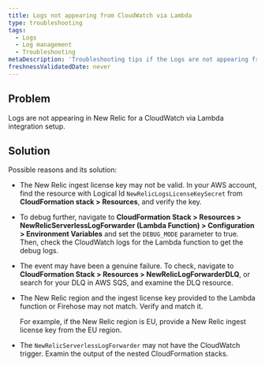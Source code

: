 ```yaml
---
title: Logs not appearing from CloudWatch via Lambda
type: troubleshooting
tags:
  - Logs
  - Log management
  - Troubleshooting
metaDescription: 'Troubleshooting tips if the Logs are not appearing from CloudWatch via Lambda.'
freshnessValidatedDate: never
---
```


## Problem

Logs are not appearing in New Relic for a CloudWatch via Lambda integration setup.

## Solution

Possible reasons and its solution:

* The New Relic ingest license key may not be valid. In your AWS account, find the resource with Logical Id `NewRelicLogsLicenseKeySecret` from <DNT>**CloudFormation stack > Resources**</DNT>, and verify the key.
* To debug further, navigate to <DNT>**CloudFormation Stack > Resources > NewRelicServerlessLogForwarder (Lambda Function) > Configuration > Environment Variables**</DNT> and set the `DEBUG_MODE` parameter to true. Then, check the CloudWatch logs for the Lambda function to get the debug logs.
* The event may have been a genuine failure. To check, navigate to <DNT>**CloudFormation Stack > Resources > NewRelicLogForwarderDLQ**</DNT>, or search for your DLQ in AWS SQS, and examine the DLQ resource.
* The New Relic region and the ingest license key provided to the Lambda function or Firehose may not match. Verify and match it.
  
  For example, if the New Relic region is EU, provide a New Relic ingest license key from the EU region.
* The `NewRelicServerlessLogForwarder` may not have the CloudWatch trigger. Examin the output of the nested CloudFormation stacks.
